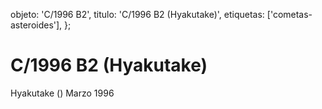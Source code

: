 
  objeto: 'C/1996 B2',
  titulo: 'C/1996 B2 (Hyakutake)',
  etiquetas: ['cometas-asteroides'],
};

# C/1996 B2 (Hyakutake)

<Imagen
  src="registro/c1996-b2_20121200_2_c1996b2.jpg"
  fecha="20121200"
/>

Hyakutake () Marzo 1996

<Imagen
  src="registro/c1996-b2_20121200_1_hyakutake_carta.gif"
  fecha="20121200"
/>